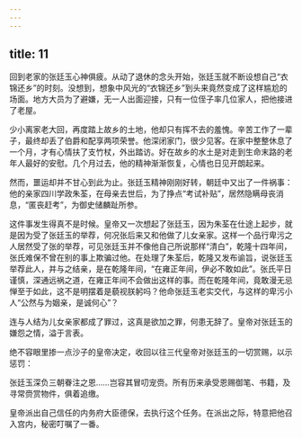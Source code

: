 ```yaml
---
---
---
```

title: 11
---



回到老家的张廷玉心神俱疲。从动了退休的念头开始，张廷玉就不断设想自己“衣锦还乡”的时刻。没想到，想象中风光的“衣锦还乡”到头来竟然变成了这样尴尬的场面。地方大员为了避嫌，无一人出面迎接，只有一位侄子率几位家人，把他接进了老屋。

少小离家老大回，再度踏上故乡的土地，他却只有挥不去的羞愧。辛苦工作了一辈子，最终却丢了伯爵和配享两项荣誉。他深闭家门，很少见客。在家中整整休息了一个月，才有心情扶了支竹杖，外出踏访。好在故乡的水土是对走到生命末路的老年人最好的安慰。几个月过去，他的精神渐渐恢复，心情也日见开朗起来。

然而，噩运却并不甘心到此为止。张廷玉精神刚刚好转，朝廷中又出了一件祸事：他的亲家四川学政朱荃，在母亲去世后，为了挣点“考试补贴”，居然隐瞒母丧消息，“匿丧赶考”，为御史储麟趾所参。

这件事发生得真不是时候。皇帝又一次想起了张廷玉，因为朱荃在仕途上起步，就是因为受了张廷玉的举荐，何况张后来又和他做了儿女亲家。这样一个品行卑污之人居然受了张的举荐，可见张廷玉并不像他自己所说那样“清白”，乾隆十四年间，张氏难保不曾在别的事上欺骗过他。在处理了朱荃后，乾隆又发布谕旨，说张廷玉举荐此人，并与之结亲，是在乾隆年间，“在雍正年间，伊必不敢如此”。张氏平日谨慎，深通远祸之道，在雍正年间不会做出这样的事。而在乾隆年间，竟敢漫无忌惮至于如此，这不是明摆着是藐视朕躬吗？他命张廷玉老实交代，与这样的卑污小人“公然与为姻亲，是诚何心”？

连与人结为儿女亲家都成了罪过，这真是欲加之罪，何患无辞了。皇帝对张廷玉的嫌怨之情，溢于言表。

绝不容眼里掺一点沙子的皇帝决定，收回以往三代皇帝对张廷玉的一切赏赐，以示惩罚：

张廷玉深负三朝眷注之恩……岂容其冒叨宠赍。所有历来承受恩赐御笔、书籍，及寻常赍赏物件，俱着追缴。

皇帝派出自己信任的内务府大臣德保，去执行这个任务。在派出之际，特意把他召入宫内，秘密叮嘱了一番。